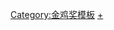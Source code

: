 {{Navbox
|name  = 中国电影金鸡奖最佳录音
|title = [[中国电影金鸡奖]][[中国电影金鸡奖最佳录音|最佳录音]]
|titlestyle = background: gold
|groupstyle = background: gold
|bodyclass = hlist
|group1 = 1980年代
|list1  =
* 1981：空缺
* 1982：[[张瑞坤]]
* 1983：空缺
* 1984：[[史平一]]
* 1985：[[苗振宇]]、[[冯德耀]]
* 1986：[[李岚华]]
* 1987：[[来启箴]]、[[吴凌]]
* 1988：[[顾长宁]]
* 1989：空缺

|group2 = 1990年代
|list2  =
* 1990：[[冯德耀]]
* 1991：[[吕家进 (1960年)|吕家进]]、[[张哲]]
* 1992：[[邓清华]]、[[冯径生]]、[[陆洪]]
* 1993：[[詹新]]
* 1994：[[李伯江]]
* 1995：空缺
* 1996：[[李岚华]]
* 1997：[[来启箴]]、[[王学义]]
* 1998：[[章文]]
* 1999：[[陶经]]

|group3 = 2000年代
|list3  =
* 2000：[[郑春雨]]
* 2001：[[冯德耀]]
* 2002：[[吕家进 (1960年)|吕家进]]
* 2003：[[陶经]]
* 2004：[[张磊]]、[[万仲平]]、[[黄文祥]]
* 2005：[[张磊]]、[[李安磊]]
* 2007：[[郑春雨]]
* 2009：[[王乐文]]、[[李安磊]]、[[安韶峰]]

|group4 = 2010年代
|list4  =
* 2011：[[王丹戎]]
* 2013：[[吴江]]
* 2015：[[陶经]]
* 2017：[[黄铮]]
* 2019：[[王丹戎]]、[[祝岩峰]]、[[刘旭]]

|group5 = 2020年代
|list5  =
* 2020：[[吴江]]
* 2021：[[陶经]]

|below = {{中国电影金鸡奖奖项模板}}
|belowstyle = background: #FFEBCD; text-align: center
}}<noinclude>
[[Category:金鸡奖模板]]
[[Category:金鸡奖最佳录音得主|+]]
</noinclude>